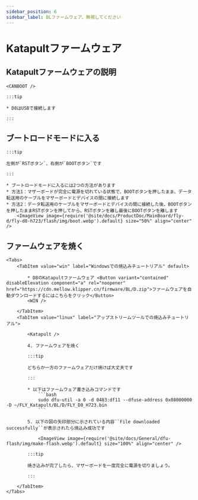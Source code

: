 ```yaml
---
sidebar_position: 6
sidebar_label: BLファームウェア、無視してください
---
```



# Katapultファームウェア

## Katapultファームウェアの説明

    <CANBOOT />

    :::tip

    * D8はUSBで接続します

    :::

## ブートロードモードに入る

    :::tip

    左側が`RSTボタン`、右側が`BOOTボタン`です

    :::

    * ブートロードモードに入るには2つの方法があります
    * 方法1：マザーボードが完全に電源を切れている状態で、BOOTボタンを押したまま、データ転送用のケーブルをマザーボードとデバイスの間に接続します
    * 方法2：データ転送用のケーブルをマザーボードとデバイスの間に接続した後、BOOTボタンを押したままRSTボタンを押してから、RSTボタンを離し最後にBOOTボタンを離します
        <ImageView image={require('@site/docs/ProductDoc/MainBoard/fly-d/fly-d8-h723/flash/img/boot.webp').default} size="50%" align="center" />

## ファームウェアを焼く

    <Tabs>
        <TabItem value="win" label="Windowsでの焼込みチュートリアル" default>

            * D8のKatapultファームウェア <Button variant="contained" disableElevation component="a" rel="noopener" href="https://cdn.mellow.klipper.cn/firmware/BL/D.zip">ファームウェアを自動ダウンロードするにはこちらをクリック</Button>
            <WIN />

        </TabItem>
        <TabItem value="linux" label="アップストリームツールでの焼込みチュートリアル">

            <Katapult />

            4. ファームウェアを焼く

            :::tip

            どちらか一方のファームウェアだけ焼けば大丈夫です

            :::

            * 以下はファームウェア書き込みコマンドです
                ```bash
                sudo dfu-util -a 0 -d 0483:df11 --dfuse-address 0x08000000 -D ~/FLY_Katapult/BL/D/FLY_D8_H723.bin
                ```

            5. 以下の図の矢印部分に示されている内容``File downloaded successfully``が表示されたら焼込み成功です

                <ImageView image={require('@site/docs/General/dfu-flash/img/make-flash.webp').default} size="100%" align="center" />

            :::tip

            焼き込みが完了したら、マザーボードを一度完全に電源を切りましょう。

            :::

        </TabItem>
    </Tabs>
